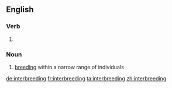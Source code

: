 ==English==

===Verb===
{{head|en}}

# {{present participle of|interbreed}}

===Noun===
{{en-noun|-}}

# [[breeding]] within a narrow range of individuals

[[de:interbreeding]]
[[fr:interbreeding]]
[[ta:interbreeding]]
[[zh:interbreeding]]